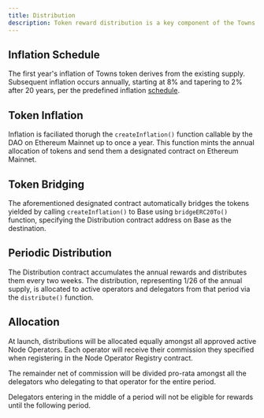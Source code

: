 ```yaml
---
title: Distribution 
description: Token reward distribution is a key component of the Towns Network to align incentives between Node Operators and the goals of the network.
---
```




## Inflation Schedule

The first year's inflation of Towns token derives from the existing supply. Subsequent inflation occurs annually, starting at 8% and tapering to 2% after 20 years, per the predefined inflation [schedule](https://github.com/towns-protocol/towns/blob/main/contracts/scripts/deployments/utils/DeployTownsMainnet.s.sol#L27-L35).

## Token Inflation

Inflation is faciliated thorugh the `createInflation()` function callable by the DAO on Ethereum Mainnet up to once a year. This function mints the annual allocation of tokens and send them a designated contract on Ethereum Mainnet.

## Token Bridging

The aforementioned designated contract automatically bridges the tokens yielded by calling `createInflation()` to Base using `bridgeERC20To()` function, specifying the Distribution contract address on Base as the destination. 

## Periodic Distribution

The Distribution contract accumulates the annual rewards and distributes them every two weeks. The distribution, representing 1/26 of the annual supply, is allocated to active operators and delegators from that period via the `distribute()` function.

## Allocation

At launch, distributions will be allocated equally amongst all approved active Node Operators. Each operator will receive their commission they specified when registering in the Node Operator Registry contract. 

The remainder net of commission will be divided pro-rata amongst all the delegators who delegating to that operator for the entire period. 

<Note>Delegators entering in the middle of a period will not be eligible for rewards until the following period.</Note>
